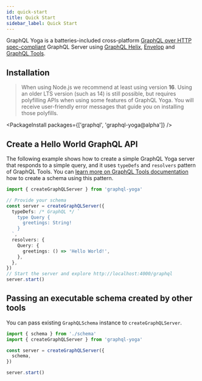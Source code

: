 ```yaml
---
id: quick-start
title: Quick Start
sidebar_label: Quick Start
---
```


GraphQL Yoga is a batteries-included cross-platform [GraphQL over HTTP spec-compliant](https://github.com/graphql/graphql-over-http) GraphQL Server using [GraphQL Helix](https://www.graphql-helix.com/), [Envelop](https://envelop.dev) and [GraphQL Tools](https://graphql-tools.com).

## Installation

> When using Node.js we recommend at least using version **16**. Using an older LTS version (such as 14) is still possible, but requires polyfilling APIs when using some features of GraphQL Yoga. You will receive user-friendly error messages that guide you on installing those polyfills.

<PackageInstall packages={['graphql', 'graphql-yoga@alpha']} />

## Create a Hello World GraphQL API

The following example shows how to create a simple GraphQL Yoga server that responds to a simple query, and it uses `typeDefs` and `resolvers` pattern of GraphQL Tools.
You can [learn more on GraphQL Tools documentation](https://www.graphql-tools.com/docs/generate-schema) how to create a schema using this pattern.

```ts
import { createGraphQLServer } from 'graphql-yoga'

// Provide your schema
const server = createGraphQLServer({
  typeDefs: /* GraphQL */ `
    type Query {
      greetings: String!
    }
  `,
  resolvers: {
    Query: {
      greetings: () => 'Hello World!',
    },
  },
})
// Start the server and explore http://localhost:4000/graphql
server.start()
```

## Passing an executable schema created by other tools

You can pass existing `GraphQLSchema` instance to `createGraphQLServer`.

```ts
import { schema } from './schema'
import { createGraphQLServer } from 'graphql-yoga'

const server = createGraphQLServer({
  schema,
})

server.start()
```
